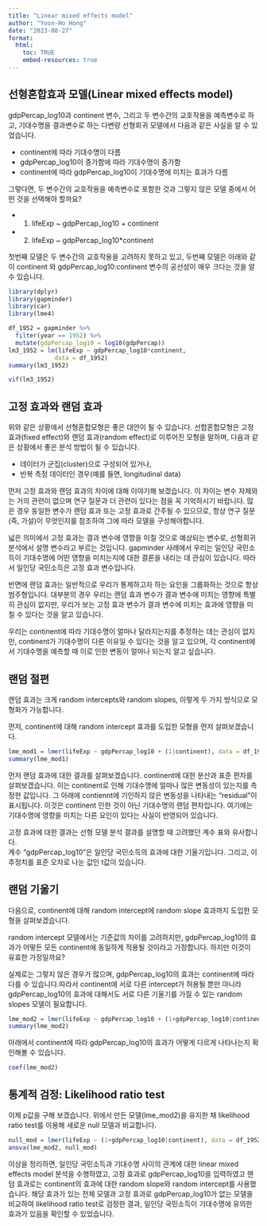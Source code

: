 ```yaml
---
title: "Linear mixed effects model"
author: "Yoon-Ho Hong"  
date: "2023-08-27"
format: 
  html:
    toc: TRUE
    embed-resources: true
---
```


## 선형혼합효과 모델(Linear mixed effects model)

gdpPercap_log10과 continent 변수, 그리고 두 변수간의 교호작용을 예측변수로 하고, 기대수명을 결과변수로 하는 다변량 선형회귀 모델에서 다음과 같은 사실을 알 수 있었습니다.

-   continent에 따라 기대수명이 다름\
-   gdpPercap_log10이 증가함에 따라 기대수명이 증가함\
-   continent에 따라 gdpPercap_log10이 기대수명에 미치는 효과가 다름

그렇다면, 두 변수간의 교호작용을 예측변수로 포함한 것과 그렇지 않은 모델 중에서 어떤 것을 선택해야 할까요?

-   

    1)  lifeExp \~ gdpPercap_log10 + continent

-   

    2)  lifeExp \~ gdpPercap_log10\*continent

첫번째 모델은 두 변수간의 교호작용을 고려하지 못하고 있고, 두번째 모델은 아래와 같이 continent 와 gdpPercap_log10:continent 변수의 공선성이 매우 크다는 것을 알 수 있습니다.

```r
library(dplyr)
library(gapminder)
library(car)
library(lme4)
```

```r
df_1952 = gapminder %>%
  filter(year == 1952) %>%
  mutate(gdpPercap_log10 = log10(gdpPercap)) 
lm3_1952 = lm(lifeExp ~ gdpPercap_log10*continent, 
             data = df_1952)
summary(lm3_1952)
```

```r
vif(lm3_1952)
```

## 고정 효과와 랜덤 효과

위와 같은 상황에서 선형혼합모형은 좋은 대안이 될 수 있습니다. 선합혼합모형은 고정 효과(fixed effect)와 랜덤 효과(random effect)로 이루어진 모형을 말하며, 다음과 같은 상황에서 좋은 분석 방법이 될 수 있습니다.

-   데이터가 군집(cluster)으로 구성되어 있거나,\
-   반복 측정 데이터인 경우(예를 들면, longitudinal data)

먼저 고정 효과와 랜덤 효과의 차이에 대해 이야기해 보겠습니다. 이 차이는 변수 자체와는 거의 관련이 없으며 연구 질문과 더 관련이 있다는 점을 꼭 기억하시기 바랍니다. 많은 경우 동일한 변수가 랜덤 효과 또는 고정 효과로 간주될 수 있으므로, 항상 연구 질문(즉, 가설)이 무엇인지를 참조하여 그에 따라 모델을 구성해야합니다.

넓은 의미에서 고정 효과는 결과 변수에 영향을 미칠 것으로 예상되는 변수로, 선형회귀 분석에서 설명 변수라고 부르는 것입니다. gapminder 사례에서 우리는 일인당 국민소득이 기대수명에 어떤 영향을 미치는지에 대한 결론을 내리는 데 관심이 있습니다. 따라서 일인당 국민소득은 고정 효과 변수입니다.

반면에 랜덤 효과는 일반적으로 우리가 통제하고자 하는 요인을 그룹화하는 것으로 항상 범주형입니다. 대부분의 경우 우리는 랜덤 효과 변수가 결과 변수에 미치는 영향에 특별히 관심이 없지만, 우리가 보는 고정 효과 변수가 결과 변수에 미치는 효과에 영향을 미칠 수 있다는 것을 알고 있습니다.

우리는 continent에 따라 기대수명이 얼마나 달라지는지를 추정하는 데는 관심이 없지만, continent가 기대수명이 다른 이유일 수 있다는 것을 알고 있으며, 각 continent에서 기대수명을 예측할 때 이로 인한 변동이 얼마나 되는지 알고 싶습니다.

## 랜덤 절편

랜덤 효과는 크게 random intercepts와 random slopes, 이렇게 두 가지 방식으로 모형화가 가능합니다.

먼저, continent에 대해 random intercept 효과를 도입한 모형을 먼저 살펴보겠습니다.

```r
lme_mod1 = lmer(lifeExp ~ gdpPercap_log10 + (1|continent), data = df_1952)
summary(lme_mod1)
```

먼저 랜덤 효과에 대한 결과를 살펴보겠습니다. continent에 대한 분산과 표준 편차를 살펴보겠습니다. 이는 continent로 인해 기대수명에 얼마나 많은 변동성이 있는지를 측정한 값입니다. 그 아래에 contiennt에 기인하지 않은 변동성을 나타내는 "residual"이 표시됩니다. 이것은 continent 인한 것이 아닌 기대수명의 랜덤 편차입니다. 여기에는 기대수명에 영향을 미치는 다른 요인이 있다는 사실이 반영되어 있습니다.

고정 효과에 대한 결과는 선형 모델 분석 결과를 설명할 때 고려했던 계수 표와 유사합니다.\
계수 "gdpPercap_log10"은 일인당 국민소득의 효과에 대한 기울기입니다. 그리고, 이 추정치를 표준 오차로 나눈 값인 t값이 있습니다.

## 랜덤 기울기

다음으로, continent에 대해 random intercept에 random slope 효과까지 도입한 모형을 살펴보겠습니다.

random intercept 모델에서는 기준값의 차이를 고려하지만, gdpPercap_log10의 효과가 어떻든 모든 continent에 동일하게 적용될 것이라고 가정합니다. 하지만 이것이 유효한 가정일까요?

실제로는 그렇지 않은 경우가 많으며, gdpPercap_log10의 효과는 continent에 따라 다를 수 있습니다.따라서 continent에 서로 다른 intercept가 허용될 뿐만 아니라 gdpPercap_log10의 효과에 대해서도 서로 다른 기울기를 가질 수 있는 random slopes 모델이 필요합니다.

```r
lme_mod2 = lmer(lifeExp ~ gdpPercap_log10 + (1+gdpPercap_log10|continent), data = df_1952)
summary(lme_mod2)
```

아래에서 continent에 따라 gdpPercap_log10의 효과가 어떻게 다르게 나타나는지 확인해볼 수 있습니다.

```r
coef(lme_mod2)
```

## 통계적 검정: Likelihood ratio test

이제 p값을 구해 보겠습니다. 위에서 만든 모델(lme_mod2)을 유지한 채 likelihood ratio test를 이용해 새로운 null 모델과 비교합니다.

```r
null_mod = lmer(lifeExp ~ (1+gdpPercap_log10|continent), data = df_1952)
anova(lme_mod2, null_mod)
```

이상을 정리하면, 일인당 국민소득과 기대수명 사이의 관계에 대한 linear mixed effects model 분석을 수행하였고, 고정 효과로 gdpPercap_log10을 입력하였고 랜덤 효과로는 continent의 효과에 대한 random slope와 random intercept를 사용했습니다. 해당 효과가 있는 전체 모델과 고정 효과로 gdpPercap_log10가 없는 모델을 비교하여 likelihood ratio test로 검정한 결과, 일인당 국민소득이 기대수명에 유의한 효과가 있음을 확인할 수 있었습니다.
